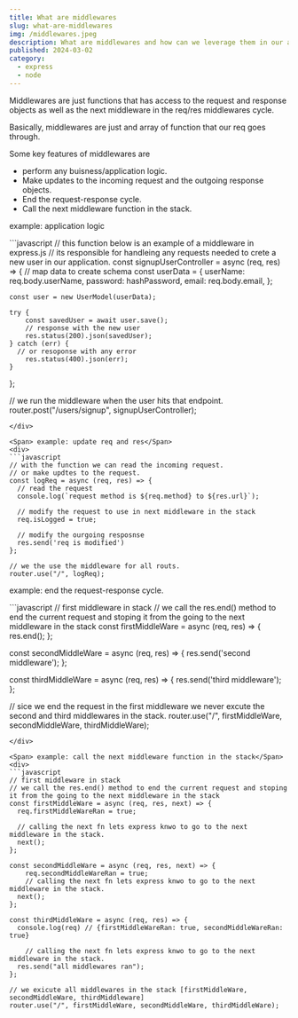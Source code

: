 ```yaml
---
title: What are middlewares
slug: what-are-middlewares
img: /middlewares.jpeg
description: What are middlewares and how can we leverage them in our application.
published: 2024-03-02
category: 
  - express
  - node
---
```


Middlewares are just functions that has access to the request and response objects as well as the next middleware in the req/res middlewares cycle.

Basically, middlewares are just and array of function that our req goes through.

Some key features of middlewares are
  - perform any buisness/application logic.
  - Make updates to the incoming request and the outgoing response objects.
  - End the request-response cycle.
  - Call the next middleware function in the stack.

<Span> example: application logic</Span>
<div>
```javascript
// this function below is an example of a middleware in express.js
// its responsible for handleing any requests needed to crete a new user in our application.
const signupUserController = async (req, res) => {
    // map data to create schema
    const userData = {
        userName: req.body.userName,
        password: hashPassword,
        email: req.body.email,
    };

    const user = new UserModel(userData);

    try {
        const savedUser = await user.save();
        // response with the new user 
        res.status(200).json(savedUser);
    } catch (err) {
      // or resoponse with any error
        res.status(400).json(err);
    }
};

// we run the middleware when the user hits that endpoint.
router.post("/users/signup", signupUserController);
```
</div>

<Span> example: update req and res</Span>
<div>
```javascript
// with the function we can read the incoming request. 
// or make updtes to the request.
const logReq = async (req, res) => {
  // read the request
  console.log(`request method is ${req.method} to ${res.url}`);

  // modify the request to use in next middleware in the stack
  req.isLogged = true;

  // modify the ourgoing resposnse
  res.send('req is modified')
};

// we the use the middleware for all routs. 
router.use("/", logReq);
```
</div>

<Span> example: end the request-response cycle.</Span>
<div>
```javascript
// first middleware in stack
// we call the res.end() method to end the current request and stoping it from the going to the next middleware in the stack
const firstMiddleWare = async (req, res) => {
  res.end();
};

const secondMiddleWare = async (req, res) => {
  res.send('second middleware');
};

const thirdMiddleWare = async (req, res) => {
  res.send('third middleware');
};

// sice we end the request in the first middleware we never excute the second and third middlewares in the stack.
router.use("/", firstMiddleWare, secondMiddleWare, thirdMiddleWare);
```
</div>

<Span> example: call the next middleware function in the stack</Span>
<div>
```javascript
// first middleware in stack
// we call the res.end() method to end the current request and stoping it from the going to the next middleware in the stack
const firstMiddleWare = async (req, res, next) => {
  req.firstMiddleWareRan = true;

  // calling the next fn lets express knwo to go to the next middleware in the stack.
  next();
};

const secondMiddleWare = async (req, res, next) => {
    req.secondMiddleWareRan = true;
    // calling the next fn lets express knwo to go to the next middleware in the stack.
  next();
};

const thirdMiddleWare = async (req, res) => {
  console.log(req) // {firstMiddleWareRan: true, secondMiddleWareRan: true}

    // calling the next fn lets express knwo to go to the next middleware in the stack.
  res.send("all middlewares ran");
};

// we exicute all middlewares in the stack [firstMiddleWare, secondMiddleWare, thirdMiddleware]
router.use("/", firstMiddleWare, secondMiddleWare, thirdMiddleWare);
```
</div>




